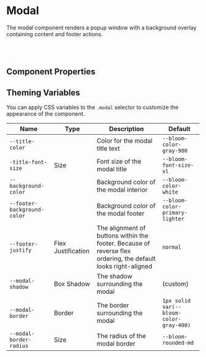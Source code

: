 
# Modal

The modal component renders a popup window with a background overlay containing content and footer actions.

<Canvas>
  <Story id="overlays-modal--basic-modal" />
</Canvas>

<br />
<br />

## Component Properties

<ArgsTable of={Modal} />

## Theming Variables

You can apply CSS variables to the `.modal` selector to customize the appearance of the component.

| Name                        | Type                                                | Description                                                                                                   | Default                                 |
| --------------------------- | --------------------------------------------------- | ------------------------------------------------------------------------------------------------------------- | --------------------------------------- |
| `--title-color`             | <Swatch colorVar="--bloom-color-gray-900" />        | Color for the modal title text                                                                                | `--bloom-color-gray-900`                |
| `-title-font-size`          | Size                                                | Font size of the modal title                                                                                  | `--bloom-font-size-xl`                  |
| `--background-color`        | <Swatch colorVar="--bloom-color-white" />           | Background color of the modal interior                                                                        | `--bloom-color-white`                   |
| `--footer-background-color` | <Swatch colorVar="--bloom-color-primary-lighter" /> | Background color of the modal footer                                                                          | `--bloom-color-primary-lighter`         |
| `--footer-justify`          | Flex Justification                                  | The alignment of buttons within the footer. Because of reverse flex ordering, the default looks right-aligned | `normal`                                |
| `--modal-shadow`            | Box Shadow                                          | The shadow surrounding the modal                                                                              | (custom)                                |
| `--modal-border`            | Border                                              | The border surrounding the modal                                                                              | `1px solid var(--bloom-color-gray-400)` |
| `--modal-border-radius`     | Size                                                | The radius of the modal border                                                                                | `--bloom-rounded-md`                    |
